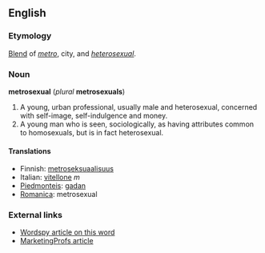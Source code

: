 ==English==
===Etymology===
[[Blend]] of ''[[metro]]'', city, and ''[[heterosexual]]''.

===Noun===
'''metrosexual''' (''plural'' '''metrosexuals''')
<!-- what is this? [[de:Metrosexualität]] -->

# A young, urban professional, usually male and heterosexual, concerned with self-image, self-indulgence and money.<!--  Might be considered gay for these attributes but generally is not.-->
# A young man who is seen, sociologically, as having attributes common to homosexuals, but is in fact heterosexual. 
====Translations====
*Finnish: [[metroseksuaalisuus]]
*Italian: [[vitellone]] ''m''
*[[Piedmonteis]]: [[gadan]]
*[[Romanica]]: metrosexual

=== External links ===
* [http://www.wordspy.com/words/metrosexual.asp Wordspy article on this word]
* [http://www.marketingprofs.com/3/mccasland9.asp MarketingProfs article]